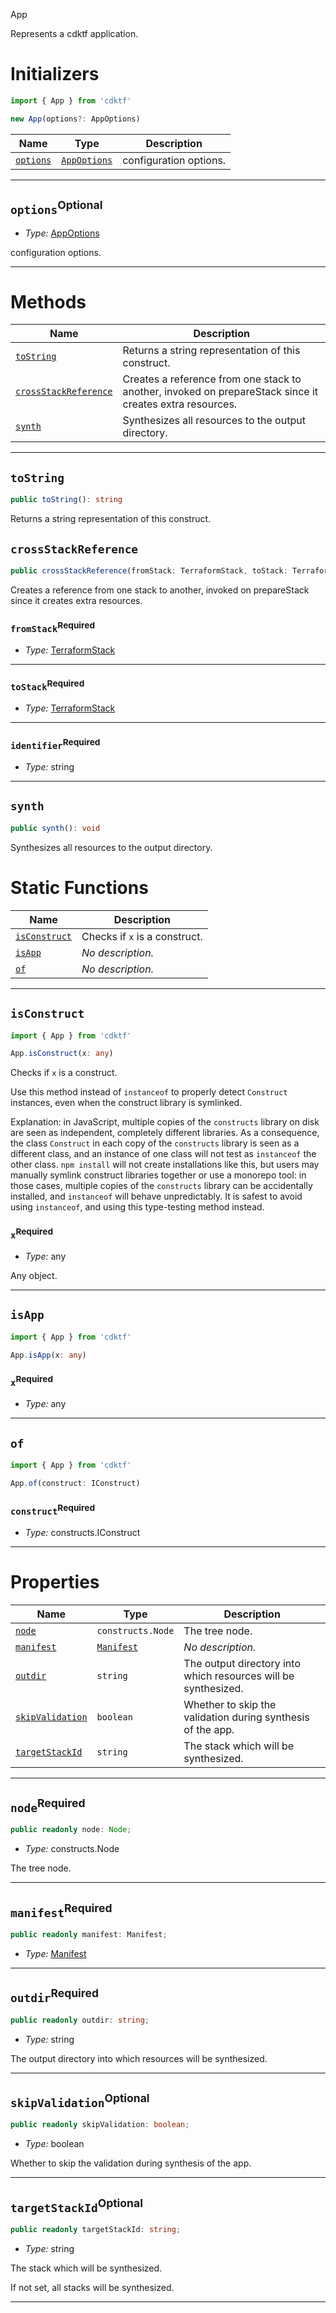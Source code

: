  App <a name="App" id="cdktf.App"></a>

Represents a cdktf application.

# Initializers <a name="Initializers" id="cdktf.App.Initializer"></a>

```typescript
import { App } from 'cdktf'

new App(options?: AppOptions)
```

| **Name** | **Type** | **Description** |
| --- | --- | --- |
| <code><a href="#cdktf.App.Initializer.parameter.options">options</a></code> | <code><a href="#cdktf.AppOptions">AppOptions</a></code> | configuration options. |

---

## `options`<sup>Optional</sup> <a name="options" id="cdktf.App.Initializer.parameter.options"></a>

- *Type:* <a href="#cdktf.AppOptions">AppOptions</a>

configuration options.

---

# Methods <a name="Methods" id="Methods"></a>

| **Name** | **Description** |
| --- | --- |
| <code><a href="#cdktf.App.toString">toString</a></code> | Returns a string representation of this construct. |
| <code><a href="#cdktf.App.crossStackReference">crossStackReference</a></code> | Creates a reference from one stack to another, invoked on prepareStack since it creates extra resources. |
| <code><a href="#cdktf.App.synth">synth</a></code> | Synthesizes all resources to the output directory. |

---

## `toString` <a name="toString" id="cdktf.App.toString"></a>

```typescript
public toString(): string
```

Returns a string representation of this construct.

## `crossStackReference` <a name="crossStackReference" id="cdktf.App.crossStackReference"></a>

```typescript
public crossStackReference(fromStack: TerraformStack, toStack: TerraformStack, identifier: string): string
```

Creates a reference from one stack to another, invoked on prepareStack since it creates extra resources.

### `fromStack`<sup>Required</sup> <a name="fromStack" id="cdktf.App.crossStackReference.parameter.fromStack"></a>

- *Type:* <a href="#cdktf.TerraformStack">TerraformStack</a>

---

### `toStack`<sup>Required</sup> <a name="toStack" id="cdktf.App.crossStackReference.parameter.toStack"></a>

- *Type:* <a href="#cdktf.TerraformStack">TerraformStack</a>

---

### `identifier`<sup>Required</sup> <a name="identifier" id="cdktf.App.crossStackReference.parameter.identifier"></a>

- *Type:* string

---

## `synth` <a name="synth" id="cdktf.App.synth"></a>

```typescript
public synth(): void
```

Synthesizes all resources to the output directory.

# Static Functions <a name="Static Functions" id="Static Functions"></a>

| **Name** | **Description** |
| --- | --- |
| <code><a href="#cdktf.App.isConstruct">isConstruct</a></code> | Checks if `x` is a construct. |
| <code><a href="#cdktf.App.isApp">isApp</a></code> | *No description.* |
| <code><a href="#cdktf.App.of">of</a></code> | *No description.* |

---

## `isConstruct` <a name="isConstruct" id="cdktf.App.isConstruct"></a>

```typescript
import { App } from 'cdktf'

App.isConstruct(x: any)
```

Checks if `x` is a construct.

Use this method instead of `instanceof` to properly detect `Construct`
instances, even when the construct library is symlinked.

Explanation: in JavaScript, multiple copies of the `constructs` library on
disk are seen as independent, completely different libraries. As a
consequence, the class `Construct` in each copy of the `constructs` library
is seen as a different class, and an instance of one class will not test as
`instanceof` the other class. `npm install` will not create installations
like this, but users may manually symlink construct libraries together or
use a monorepo tool: in those cases, multiple copies of the `constructs`
library can be accidentally installed, and `instanceof` will behave
unpredictably. It is safest to avoid using `instanceof`, and using
this type-testing method instead.

### `x`<sup>Required</sup> <a name="x" id="cdktf.App.isConstruct.parameter.x"></a>

- *Type:* any

Any object.

---

## `isApp` <a name="isApp" id="cdktf.App.isApp"></a>

```typescript
import { App } from 'cdktf'

App.isApp(x: any)
```

### `x`<sup>Required</sup> <a name="x" id="cdktf.App.isApp.parameter.x"></a>

- *Type:* any

---

## `of` <a name="of" id="cdktf.App.of"></a>

```typescript
import { App } from 'cdktf'

App.of(construct: IConstruct)
```

### `construct`<sup>Required</sup> <a name="construct" id="cdktf.App.of.parameter.construct"></a>

- *Type:* constructs.IConstruct

---

# Properties <a name="Properties" id="Properties"></a>

| **Name** | **Type** | **Description** |
| --- | --- | --- |
| <code><a href="#cdktf.App.property.node">node</a></code> | <code>constructs.Node</code> | The tree node. |
| <code><a href="#cdktf.App.property.manifest">manifest</a></code> | <code><a href="#cdktf.Manifest">Manifest</a></code> | *No description.* |
| <code><a href="#cdktf.App.property.outdir">outdir</a></code> | <code>string</code> | The output directory into which resources will be synthesized. |
| <code><a href="#cdktf.App.property.skipValidation">skipValidation</a></code> | <code>boolean</code> | Whether to skip the validation during synthesis of the app. |
| <code><a href="#cdktf.App.property.targetStackId">targetStackId</a></code> | <code>string</code> | The stack which will be synthesized. |

---

## `node`<sup>Required</sup> <a name="node" id="cdktf.App.property.node"></a>

```typescript
public readonly node: Node;
```

- *Type:* constructs.Node

The tree node.

---

## `manifest`<sup>Required</sup> <a name="manifest" id="cdktf.App.property.manifest"></a>

```typescript
public readonly manifest: Manifest;
```

- *Type:* <a href="#cdktf.Manifest">Manifest</a>

---

## `outdir`<sup>Required</sup> <a name="outdir" id="cdktf.App.property.outdir"></a>

```typescript
public readonly outdir: string;
```

- *Type:* string

The output directory into which resources will be synthesized.

---

## `skipValidation`<sup>Optional</sup> <a name="skipValidation" id="cdktf.App.property.skipValidation"></a>

```typescript
public readonly skipValidation: boolean;
```

- *Type:* boolean

Whether to skip the validation during synthesis of the app.

---

## `targetStackId`<sup>Optional</sup> <a name="targetStackId" id="cdktf.App.property.targetStackId"></a>

```typescript
public readonly targetStackId: string;
```

- *Type:* string

The stack which will be synthesized.

If not set, all stacks will be synthesized.

---

